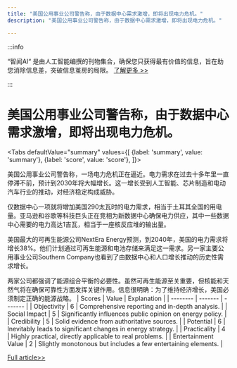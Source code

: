 ```yaml
---
title: "美国公用事业公司警告称，由于数据中心需求激增，即将出现电力危机。"
description: "美国公用事业公司警告称，由于数据中心需求激增，即将出现电力危机。"

---
```



:::info

“智闻AI“ 是由人工智能编撰的刊物集合，确保您只获得最有价值的信息，旨在助您消除信息差，突破信息茧房的局限。  [了解更多 >>](/)

:::

# 美国公用事业公司警告称，由于数据中心需求激增，即将出现电力危机。


<Tabs
	defaultValue="summary"
	values={[
	{label: 'summary', value: 'summary'},
	{label: 'score', value: 'score'},
]}>
<TabItem value="summary">


美国公用事业公司警告称，一场电力危机正在逼近。电力需求在过去十多年里一直停滞不前，预计到2030年将大幅增长。这一增长受到人工智能、芯片制造和电动汽车行业的推动，对经济稳定构成威胁。

仅数据中心一项就将增加美国290太瓦时的电力需求，相当于土耳其全国的用电量。亚马逊和谷歌等科技巨头正在竞相为新数据中心确保电力供应，其中一些数据中心需要的电力高达1吉瓦，相当于一座核反应堆的输出量。

美国最大的可再生能源公司NextEra Energy预测，到2040年，美国的电力需求将增长38%。他们计划通过可再生能源和电池存储来满足这一需求。另一家主要公用事业公司Southern Company也看到了由数据中心和人口增长推动的历史性需求增长。

两家公司都强调了能源组合平衡的必要性。虽然可再生能源至关重要，但核能和天然气将在确保可靠性方面发挥关键作用。信息很明确：为了维持经济增长，美国必须制定正确的能源战略。
</TabItem>
<TabItem value="score">
	| Scores     | Value   | Explanation |
	| -------- | ------- | ------- |
	| Objectivity  | 6    | Comprehensive reporting and in-depth analysis.    |
	| Social Impact | 5     | Significantly influences public opinion on energy policy.    |
	| Credibility    | 5    | Solid evidence from authoritative sources.    |
	| Potential    | 6    | Inevitably leads to significant changes in energy strategy.    |
	| Practicality    | 4    | Highly practical, directly applicable to real problems.    |
	| Entertainment Value    | 2    | Slightly monotonous but includes a few entertaining elements.    |
</TabItem>
</Tabs>

[Full article>>](https://www.cnbc.com/2024/06/30/failure-to-meet-surging-energy-demand-will-jeopardize-economic-growth-utility-execs-warn.html)
